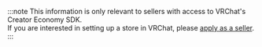 :::note
This information is only relevant to sellers with access to VRChat's Creator Economy SDK.<br/>
If you are interested in setting up a store in VRChat, please [apply as a seller](https://www.surveymonkey.com/r/creator-economy-application-seller).
:::